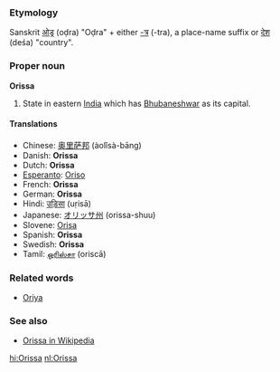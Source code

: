 ===Etymology===
Sanskrit [[ओड्र]] (oḍra) "Oḍra" + either [[-त्र]] (-tra), a place-name suffix or [[देश]] (deśa) "country".

===Proper noun===
'''Orissa'''
#State in eastern [[India]] which has [[Bhubaneshwar]] as its capital.

====Translations====
*Chinese: [[奥里萨邦]] (àolǐsà-bāng)
*Danish: '''Orissa'''
*Dutch: '''Orissa'''
*[[Esperanto]]: [[Oriso]]
*French: '''Orissa''' '' ''
*German: '''Orissa'''
*Hindi: [[उड़िसा]] (uṛisā)
*Japanese: [[オリッサ州]] (orissa-shuu)
*Slovene: [[Orisa]]
*Spanish: '''Orissa'''
*Swedish: '''Orissa'''
*Tamil: [[ஒரிஸ்சா]] (oriscā)

===Related words===
*[[Oriya]]

===See also===
*[[w:Orissa|Orissa in Wikipedia]]

[[hi:Orissa]]
[[nl:Orissa]]